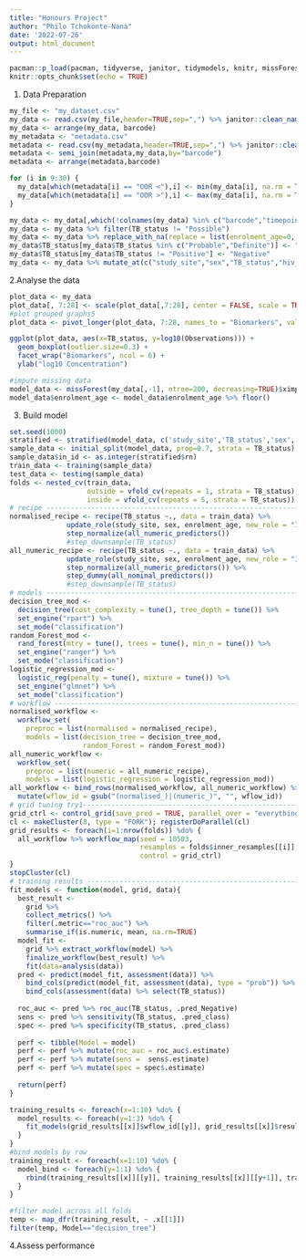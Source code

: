 ```yaml
---
title: "Honours Project"
author: "Philo Tchokonte-Nana"
date: '2022-07-26'
output: html_document
---
```


```r
pacman::p_load(pacman, tidyverse, janitor, tidymodels, knitr, missForest, splitstackshape, naniar, doParallel, foreach, furrr, future, themis)
knitr::opts_chunk$set(echo = TRUE)
```

1. Data Preparation
```r
my_file <- "my_dataset.csv"
my_data <- read.csv(my_file,header=TRUE,sep=",") %>% janitor::clean_names(.) %>% rename(.,hiv_status=hi_vstatus) %>% rename(.,TB_status=final_class) 
my_data <- arrange(my_data, barcode)
my_metadata <- "metadata.csv"
metadata <- read.csv(my_metadata,header=TRUE,sep=",") %>% janitor::clean_names(.) %>% rename(.,hiv_status=hi_vstatus) 
metadata <- semi_join(metadata,my_data,by="barcode")
metadata <- arrange(metadata,barcode)

for (i in 9:30) {
  my_data[which(metadata[i] == "OOR <"),i] <- min(my_data[i], na.rm = TRUE)
  my_data[which(metadata[i] == "OOR >"),i] <- max(my_data[i], na.rm = TRUE)
}

my_data <- my_data[,which(!colnames(my_data) %in% c("barcode","timepoint_id"))]
my_data <- my_data %>% filter(TB_status != "Possible")
my_data <- my_data %>% replace_with_na(replace = list(enrolment_age=0, hiv_status=common_na_strings))
my_data$TB_status[my_data$TB_status %in% c("Probable","Definite")] <- "Positive"
my_data$TB_status[my_data$TB_status != "Positive"] <- "Negative"
my_data <- my_data %>% mutate_at(c("study_site","sex","TB_status","hiv_status"), as.factor)
```

2.Analyse the data
```r
plot_data <- my_data
plot_data[, 7:28] <- scale(plot_data[,7:28], center = FALSE, scale = TRUE)
#plot grouped graphs5
plot_data <- pivot_longer(plot_data, 7:28, names_to = "Biomarkers", values_to = "Observations")

ggplot(plot_data, aes(x=TB_status, y=log10(Observations))) +
  geom_boxplot(outlier.size=0.3) +
  facet_wrap("Biomarkers", ncol = 6) +
  ylab("log10 Concentration")
```

```r
#impute missing data
model_data <- missForest(my_data[,-1], ntree=200, decreasing=TRUE)$ximp
model_data$enrolment_age <- model_data$enrolment_age %>% floor()
```

3. Build model
```r
set.seed(1000)
stratified <- stratified(model_data, c('study_site','TB_status','sex','hiv_status'), 0.7, keep.rownames=TRUE)
sample_data <- initial_split(model_data, prop=0.7, strata = TB_status)
sample_data$in_id <- as.integer(stratified$rn)
train_data <- training(sample_data) 
test_data <- testing(sample_data)
folds <- nested_cv(train_data,
                   outside = vfold_cv(repeats = 1, strata = TB_status), 
                   inside = vfold_cv(repeats = 5, strata = TB_status))
# recipe -----------------------------------------------------------------------
normalised_recipe <- recipe(TB_status ~., data = train_data) %>% 
              update_role(study_site, sex, enrolment_age, new_role = "ID") %>%
              step_normalize(all_numeric_predictors())
              #step_downsample(TB_status)
all_numeric_recipe <- recipe(TB_status ~., data = train_data) %>% 
              update_role(study_site, sex, enrolment_age, new_role = "ID") %>%
              step_normalize(all_numeric_predictors()) %>%
              step_dummy(all_nominal_predictors()) 
              #step_downsample(TB_status)
# models -----------------------------------------------------------------------
decision_tree_mod <- 
  decision_tree(cost_complexity = tune(), tree_depth = tune()) %>% 
  set_engine("rpart") %>% 
  set_mode("classification") 
random_Forest_mod <- 
  rand_forest(mtry = tune(), trees = tune(), min_n = tune()) %>% 
  set_engine("ranger") %>% 
  set_mode("classification")
logistic_regression_mod <- 
  logistic_reg(penalty = tune(), mixture = tune()) %>%
  set_engine("glmnet") %>%
  set_mode("classification")
# workflow ---------------------------------------------------------------------
normalised_workflow <- 
  workflow_set(
    preproc = list(normalised = normalised_recipe),
    models = list(decision_tree = decision_tree_mod, 
                  random_Forest = random_Forest_mod)) 
all_numeric_workflow <- 
  workflow_set(
    preproc = list(numeric = all_numeric_recipe),
    models = list(logistic_regression = logistic_regression_mod)) 
all_workflow <- bind_rows(normalised_workflow, all_numeric_workflow) %>%
  mutate(wflow_id = gsub("(normalised_)|(numeric_)", "", wflow_id))
# grid tuning try1--------------------------------------------------------------
grid_ctrl <- control_grid(save_pred = TRUE, parallel_over = "everything",save_workflow = TRUE)
cl <- makeCluster(8, type = "FORK"); registerDoParallel(cl) 
grid_results <- foreach(i=1:nrow(folds)) %do% {
  all_workflow %>% workflow_map(seed = 10503,
                                resamples = folds$inner_resamples[[i]],
                                control = grid_ctrl)
}
stopCluster(cl)
# training results -------------------------------------------------------------
fit_models <- function(model, grid, data){
  best_result <- 
    grid %>% 
    collect_metrics() %>% 
    filter(.metric=="roc_auc") %>% 
    summarise_if(is.numeric, mean, na.rm=TRUE)
  model_fit <- 
    grid %>% extract_workflow(model) %>% 
    finalize_workflow(best_result) %>% 
    fit(data=analysis(data))
  pred <- predict(model_fit, assessment(data)) %>% 
    bind_cols(predict(model_fit, assessment(data), type = "prob")) %>%
    bind_cols(assessment(data) %>% select(TB_status)) 
  
  roc_auc <- pred %>% roc_auc(TB_status, .pred_Negative)
  sens <- pred %>% sensitivity(TB_status, .pred_class)
  spec <- pred %>% specificity(TB_status, .pred_class)
  
  perf <- tibble(Model = model)
  perf <- perf %>% mutate(roc_auc = roc_auc$.estimate)
  perf <- perf %>% mutate(sens =  sens$.estimate)
  perf <- perf %>% mutate(spec = spec$.estimate)
  
  return(perf)
}

training_results <- foreach(x=1:10) %do% {
  model_results <- foreach(y=1:3) %do% {
    fit_models(grid_results[[x]]$wflow_id[[y]], grid_results[[x]]$result[[y]], folds$splits[[x]]) 
  }
}
#bind models by row
training_result <- foreach(x=1:10) %do% {
  model_bind <- foreach(y=1:1) %do% {
    rbind(training_results[[x]][[y]], training_results[[x]][[y+1]], training_results[[x]][[y+2]])
  }
}

#filter model across all folds
temp <- map_dfr(training_result, ~ .x[[1]])
filter(temp, Model=="decision_tree")
```

4.Assess performance
```r

```
